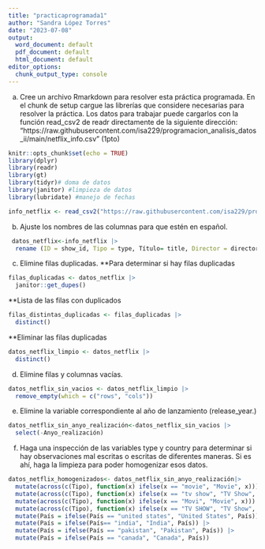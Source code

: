 ```yaml
---
title: "practicaprogramada1"
author: "Sandra López Torres"
date: "2023-07-08"
output:
  word_document: default
  pdf_document: default
  html_document: default
editor_options:
  chunk_output_type: console
---
```


a. Cree un archivo Rmarkdown para resolver esta práctica programada. En el chunk de setup cargue las librerías que considere necesarias para resolver la práctica. Los datos para trabajar puede cargarlos con
la función read_csv2 de readr directamente de la siguiente dirección: “https://raw.githubusercontent.com/isa229/programacion_analisis_datos_ii/main/netflix_info.csv” (1pto)

```r
knitr::opts_chunk$set(echo = TRUE)
library(dplyr)
library(readr)
library(gt)
library(tidyr)# doma de datos
library(janitor) #limpieza de datos
library(lubridate) #manejo de fechas
```

```r
info_netflix <- read_csv2("https://raw.githubusercontent.com/isa229/programacion_analisis_datos_ii/main/netflix_info.csv")
```


b. Ajuste los nombres de las columnas para que estén en español.
```r
 datos_netflix<-info_netflix |> 
  rename (ID = show_id, Tipo = type, Título= title, Director = director, País = country, Fecha_agregada = date_added, Anyo_realización = release_year, Valoración = rating, Duración = duration, Incluido_en = listed_in)
```


c. Elimine filas duplicadas. 
**Para determinar si hay filas duplicadas
```r
filas_duplicadas <- datos_netflix |> 
  janitor::get_dupes()
```

**Lista de las filas con duplicados
```r
filas_distintas_duplicadas <- filas_duplicadas |> 
  distinct()
```

**Eliminar las filas duplicadas 
```r
datos_netflix_limpio <- datos_netflix |> 
  distinct()
```


d. Elimine filas y columnas vacías. 
```r
datos_netflix_sin_vacios <- datos_netflix_limpio |> 
  remove_empty(which = c("rows", "cols"))
```


e. Elimine la variable correspondiente al año de lanzamiento (release_year.)
```r
datos_netflix_sin_anyo_realización<-datos_netflix_sin_vacios |> 
  select(-Anyo_realización)
```


f. Haga una inspección de las variables type y country para determinar si hay observaciones mal escritas o escritas de diferentes maneras. Si es ahí, haga la limpieza para poder homogenizar esos datos. 
```r
datos_netflix_homogenizados<- datos_netflix_sin_anyo_realización|>
  mutate(across(c(Tipo), function(x) ifelse(x == "movie", "Movie", x))) |>
  mutate(across(c(Tipo), function(x) ifelse(x == "tv show", "TV Show", x))) |>
  mutate(across(c(Tipo), function(x) ifelse(x == "Movi", "Movie", x))) |> 
  mutate(across(c(Tipo), function(x) ifelse(x == "TV SHOW", "TV Show", x))) |> 
  mutate(País = ifelse(País == "united states", "United States", País)) |>
  mutate(País = ifelse(País== "india", "India", País)) |>
  mutate(País = ifelse(País == "pakistan", "Pakistan", País)) |> 
  mutate(País = ifelse(País == "canada", "Canada", País))
```
